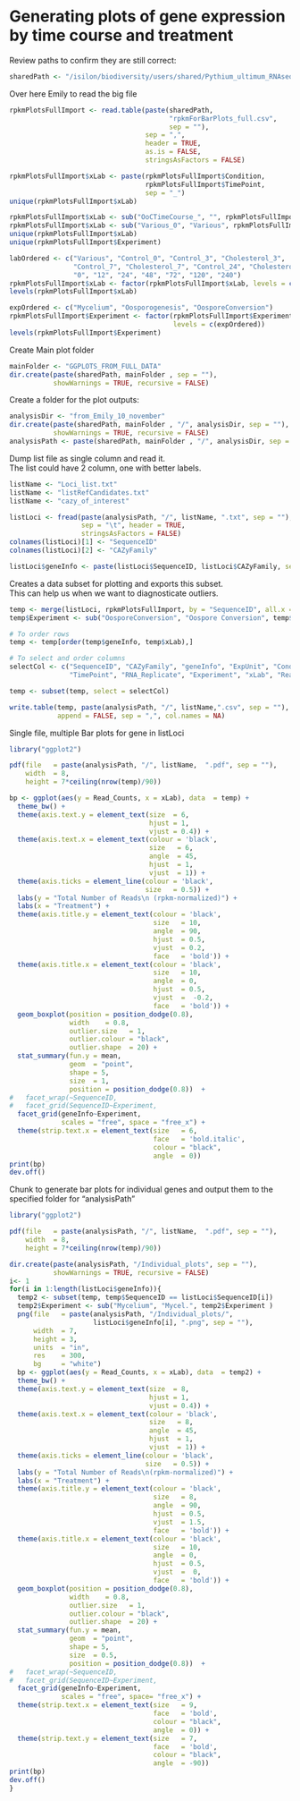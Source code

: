 Generating plots of gene expression by time course and treatment
================================================================

Review paths to confirm they are still correct:
```r
sharedPath <- "/isilon/biodiversity/users/shared/Pythium_ultimum_RNAseq/"
```

Over here Emily to read the big file
```r
rpkmPlotsFullImport <- read.table(paste(sharedPath, 
                                        "rpkmForBarPlots_full.csv", 
                                        sep = ""), 
                                  sep = ",", 
                                  header = TRUE, 
                                  as.is = FALSE, 
                                  stringsAsFactors = FALSE)

rpkmPlotsFullImport$xLab <- paste(rpkmPlotsFullImport$Condition,
                                  rpkmPlotsFullImport$TimePoint, 
                                  sep = "_")
unique(rpkmPlotsFullImport$xLab)

rpkmPlotsFullImport$xLab <- sub("OoCTimeCourse_", "", rpkmPlotsFullImport$xLab)
rpkmPlotsFullImport$xLab <- sub("Various_0", "Various", rpkmPlotsFullImport$xLab)
unique(rpkmPlotsFullImport$xLab)
unique(rpkmPlotsFullImport$Experiment)

labOrdered <- c("Various", "Control_0", "Control_3", "Cholesterol_3", 
                "Control_7", "Cholesterol_7", "Control_24", "Cholesterol_24", 
                "0", "12", "24", "48", "72", "120", "240") 
rpkmPlotsFullImport$xLab <- factor(rpkmPlotsFullImport$xLab, levels = c(labOrdered))   
levels(rpkmPlotsFullImport$xLab)

expOrdered <- c("Mycelium", "Oosporogenesis", "OosporeConversion") 
rpkmPlotsFullImport$Experiment <- factor(rpkmPlotsFullImport$Experiment, 
                                         levels = c(expOrdered))   
levels(rpkmPlotsFullImport$Experiment)
```


Create Main plot folder
```r
mainFolder <- "GGPLOTS_FROM_FULL_DATA"
dir.create(paste(sharedPath, mainFolder , sep = ""), 
           showWarnings = TRUE, recursive = FALSE)
```

Create a folder for the plot outputs:
```r
analysisDir <- "from_Emily_10_november"
dir.create(paste(sharedPath, mainFolder , "/", analysisDir, sep = ""), 
           showWarnings = TRUE, recursive = FALSE)
analysisPath <- paste(sharedPath, mainFolder , "/", analysisDir, sep = "")
```

Dump list file as single column and read it.  
The list could have 2 column, one with better labels.
```r
listName <- "Loci_list.txt"
listName <- "listRefCandidates.txt"
listName <- "cazy_of_interest"

listLoci <- fread(paste(analysisPath, "/", listName, ".txt", sep = ""), 
                  sep = "\t", header = TRUE,  
                  stringsAsFactors = FALSE)
colnames(listLoci)[1] <- "SequenceID"
colnames(listLoci)[2] <- "CAZyFamily"

listLoci$geneInfo <- paste(listLoci$SequenceID, listLoci$CAZyFamily, sep = " - ")
```

Creates a data subset for plotting and exports this subset.  
This can help us when we want to diagnosticate outliers.
```r
temp <- merge(listLoci, rpkmPlotsFullImport, by = "SequenceID", all.x = TRUE)
temp$Experiment <- sub("OosporeConversion", "Oospore Conversion", temp$Experiment)

# To order rows
temp <- temp[order(temp$geneInfo, temp$xLab),] 

# To select and order columns
selectCol <- c("SequenceID", "CAZyFamily", "geneInfo", "ExpUnit", "Condition", 
               "TimePoint", "RNA_Replicate", "Experiment", "xLab", "Read_Counts") 

temp <- subset(temp, select = selectCol)

write.table(temp, paste(analysisPath, "/", listName,".csv", sep = ""),
            append = FALSE, sep = ",", col.names = NA)
```

Single file, multiple Bar plots for gene in listLoci
```r
library("ggplot2")

pdf(file   = paste(analysisPath, "/", listName,  ".pdf", sep = ""),
    width  = 8, 
    height = 7*ceiling(nrow(temp)/90))

bp <- ggplot(aes(y = Read_Counts, x = xLab), data  = temp) +
  theme_bw() +
  theme(axis.text.y = element_text(size  = 6, 
                                   hjust = 1, 
                                   vjust = 0.4)) +
  theme(axis.text.x = element_text(colour = 'black', 
                                   size   = 6, 
                                   angle  = 45, 
                                   hjust  = 1, 
                                   vjust  = 1)) +
  theme(axis.ticks = element_line(colour = 'black', 
                                  size   = 0.5)) +
  labs(y = "Total Number of Reads\n (rpkm-normalized)") + 
  labs(x = "Treatment") +
  theme(axis.title.y = element_text(colour = 'black', 
                                    size   = 10, 
                                    angle  = 90, 
                                    hjust  = 0.5, 
                                    vjust  = 0.2, 
                                    face   = 'bold')) +
  theme(axis.title.x = element_text(colour = 'black', 
                                    size   = 10, 
                                    angle  = 0, 
                                    hjust  = 0.5, 
                                    vjust  =  -0.2, 
                                    face   = 'bold')) +
  geom_boxplot(position = position_dodge(0.8), 
               width    = 0.8, 
               outlier.size   = 1, 
               outlier.colour = "black", 
               outlier.shape  = 20) +
  stat_summary(fun.y = mean, 
               geom  = "point", 
               shape = 5, 
               size  = 1, 
               position = position_dodge(0.8))  +
#   facet_wrap(~SequenceID, 
#   facet_grid(SequenceID~Experiment,
  facet_grid(geneInfo~Experiment,
             scales = "free", space = "free_x") +
  theme(strip.text.x = element_text(size   = 6, 
                                    face   = 'bold.italic', 
                                    colour = "black", 
                                    angle  = 0))
print(bp)
dev.off()
```

Chunk to generate bar plots for individual genes and output them
to the specified folder for "analysisPath"
```r
library("ggplot2")

pdf(file   = paste(analysisPath, "/", listName,  ".pdf", sep = ""),
    width  = 8, 
    height = 7*ceiling(nrow(temp)/90))

dir.create(paste(analysisPath, "/Individual_plots", sep = ""), 
           showWarnings = TRUE, recursive = FALSE)
i<- 1
for(i in 1:length(listLoci$geneInfo)){
  temp2 <- subset(temp, temp$SequenceID == listLoci$SequenceID[i])
  temp2$Experiment <- sub("Mycelium", "Mycel.", temp2$Experiment )
  png(file   = paste(analysisPath, "/Individual_plots/", 
                     listLoci$geneInfo[i], ".png", sep = ""), 
      width  = 7, 
      height = 3, 
      units  = "in", 
      res    = 300, 
      bg     = "white")
  bp <- ggplot(aes(y = Read_Counts, x = xLab), data  = temp2) +
  theme_bw() +
  theme(axis.text.y = element_text(size  = 8, 
                                   hjust = 1, 
                                   vjust = 0.4)) +
  theme(axis.text.x = element_text(colour = 'black', 
                                   size   = 8, 
                                   angle  = 45, 
                                   hjust  = 1, 
                                   vjust  = 1)) +
  theme(axis.ticks = element_line(colour = 'black', 
                                  size   = 0.5)) +
  labs(y = "Total Number of Reads\n(rpkm-normalized)") +
  labs(x = "Treatment") +
  theme(axis.title.y = element_text(colour = 'black', 
                                    size   = 8, 
                                    angle  = 90, 
                                    hjust  = 0.5, 
                                    vjust  = 1.5, 
                                    face   = 'bold')) +
  theme(axis.title.x = element_text(colour = 'black', 
                                    size   = 10, 
                                    angle  = 0, 
                                    hjust  = 0.5, 
                                    vjust  =  0, 
                                    face   = 'bold')) +
  geom_boxplot(position = position_dodge(0.8), 
               width    = 0.8, 
               outlier.size   = 1, 
               outlier.colour = "black", 
               outlier.shape  = 20) +
  stat_summary(fun.y = mean, 
               geom  = "point", 
               shape = 5, 
               size  = 0.5, 
               position = position_dodge(0.8))  +
#   facet_wrap(~SequenceID, 
#   facet_grid(SequenceID~Experiment,
  facet_grid(geneInfo~Experiment,
             scales = "free", space= "free_x") +
  theme(strip.text.x = element_text(size   = 9, 
                                    face   = 'bold', 
                                    colour = "black", 
                                    angle  = 0)) +
  theme(strip.text.y = element_text(size   = 7, 
                                    face   = 'bold', 
                                    colour = "black", 
                                    angle  = -90))
print(bp)
dev.off()
}
```

